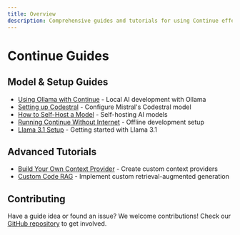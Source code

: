 ```yaml
---
title: Overview
description: Comprehensive guides and tutorials for using Continue effectively
---
```


# Continue Guides

## Model & Setup Guides

- [Using Ollama with Continue](./ollama-guide) - Local AI development with Ollama
- [Setting up Codestral](./set-up-codestral) - Configure Mistral's Codestral model
- [How to Self-Host a Model](./how-to-self-host-a-model) - Self-hosting AI models
- [Running Continue Without Internet](./running-continue-without-internet) - Offline development setup
- [Llama 3.1 Setup](./llama3.1) - Getting started with Llama 3.1

## Advanced Tutorials

- [Build Your Own Context Provider](./build-your-own-context-provider) - Create custom context providers
- [Custom Code RAG](./custom-code-rag) - Implement custom retrieval-augmented generation

## Contributing

Have a guide idea or found an issue? We welcome contributions! Check our [GitHub repository](https://github.com/continuedev/continue) to get involved.
